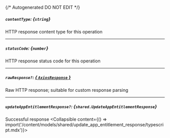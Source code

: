 {/* Autogenerated DO NOT EDIT  */}

##### `contentType`: *{`string`}*
HTTP response content type for this operation

---
##### `statusCode`: *{`number`}*
HTTP response status code for this operation

---
##### `rawResponse?`: [*{ `AxiosResponse` }*](https://axios-http.com/docs/res_schema)
Raw HTTP response; suitable for custom response parsing

---
##### `updateAppEntitlementResponse?`: *{`shared.UpdateAppEntitlementResponse`}*
Successful response
<Collapsible content={() => import('/content/models/shared/update_app_entitlement_response/typescript.mdx')}>
</Collapsible>

